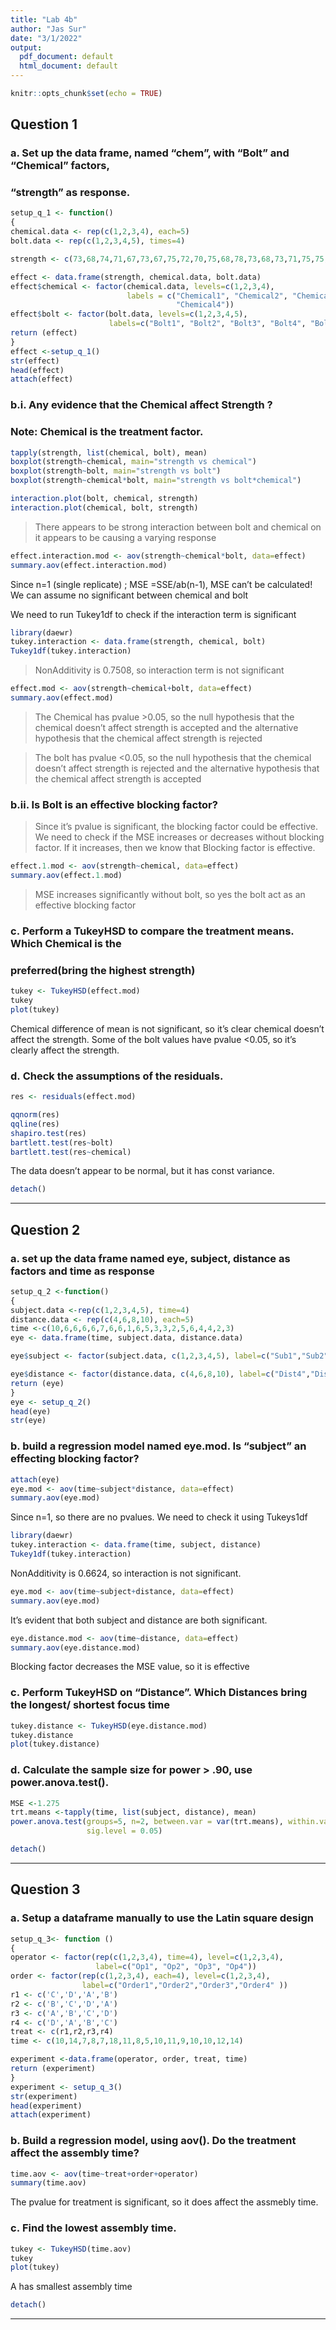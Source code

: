 ```yaml
---
title: "Lab 4b"
author: "Jas Sur"
date: "3/1/2022"
output:
  pdf_document: default
  html_document: default
---
```


```r
knitr::opts_chunk$set(echo = TRUE)
```

## Question 1
### a. Set up the data frame, named “chem”, with “Bolt” and “Chemical” factors, 
### “strength” as response.

```r

setup_q_1 <- function()
{ 
chemical.data <- rep(c(1,2,3,4), each=5)
bolt.data <- rep(c(1,2,3,4,5), times=4)

strength <- c(73,68,74,71,67,73,67,75,72,70,75,68,78,73,68,73,71,75,75,69)

effect <- data.frame(strength, chemical.data, bolt.data)
effect$chemical <- factor(chemical.data, levels=c(1,2,3,4), 
                          labels = c("Chemical1", "Chemical2", "Chemical3", 
                                     "Chemical4"))
effect$bolt <- factor(bolt.data, levels=c(1,2,3,4,5), 
                      labels=c("Bolt1", "Bolt2", "Bolt3", "Bolt4", "Bolt5"))
return (effect)
}
effect <-setup_q_1()
str(effect)
head(effect)
attach(effect)
```

### b.i. Any evidence that the Chemical affect Strength ? 
### Note: Chemical is the treatment factor. 

```r
tapply(strength, list(chemical, bolt), mean)
boxplot(strength~chemical, main="strength vs chemical")
boxplot(strength~bolt, main="strength vs bolt")
boxplot(strength~chemical*bolt, main="strength vs bolt*chemical")

interaction.plot(bolt, chemical, strength)
interaction.plot(chemical, bolt, strength)

```

> There appears to be strong interaction between bolt and chemical on it appears 
to be causing a varying response

```r
effect.interaction.mod <- aov(strength~chemical*bolt, data=effect)
summary.aov(effect.interaction.mod)
```

Since n=1 (single replicate) ; MSE =SSE/ab(n-1), MSE can’t be calculated!
We can assume no significant between chemical and bolt

We need to run Tukey1df to check if the interaction term is significant
```r
library(daewr)
tukey.interaction <- data.frame(strength, chemical, bolt)
Tukey1df(tukey.interaction)
```

> NonAdditivity is 0.7508, so interaction term is not significant


```r
effect.mod <- aov(strength~chemical+bolt, data=effect)
summary.aov(effect.mod)
```
> The Chemical has pvalue >0.05, so the null hypothesis that the chemical 
doesn't affect strength is accepted and the alternative hypothesis that the 
chemical affect strength is rejected

>The bolt has pvalue <0.05, so the null hypothesis that the chemical doesn't 
affect strength is rejected and the alternative hypothesis that the chemical 
affect strength is accepted

### b.ii. Is Bolt is an effective blocking factor?
> Since it's pvalue is significant, the blocking factor could be effective. 
We need to check if the MSE  increases or decreases without blocking factor. 
If it increases, then we know that Blocking factor is effective.

```r
effect.1.mod <- aov(strength~chemical, data=effect)
summary.aov(effect.1.mod)
```
> MSE increases significantly without bolt, so yes the bolt act as an effective 
blocking factor

### c. Perform a TukeyHSD to compare the treatment means. Which Chemical is the 
### preferred(bring the highest strength)

```r
tukey <- TukeyHSD(effect.mod)
tukey
plot(tukey)
```

Chemical difference of mean is not significant, so it's clear chemical doesn't 
affect the strength. Some of the bolt values have pvalue <0.05, so it's clearly 
affect the strength.

### d. Check the assumptions of the residuals.

```r
res <- residuals(effect.mod)

qqnorm(res)
qqline(res)
shapiro.test(res)
bartlett.test(res~bolt)
bartlett.test(res~chemical)
```

The data doesn't appear to be normal, but it has const variance.

```r
detach()
```

***

## Question 2
### a. set up the data frame named eye, subject, distance as factors and time as response

```r
setup_q_2 <-function()
{
subject.data <-rep(c(1,2,3,4,5), time=4)
distance.data <- rep(c(4,6,8,10), each=5)
time <-c(10,6,6,6,6,7,6,6,1,6,5,3,3,2,5,6,4,4,2,3)
eye <- data.frame(time, subject.data, distance.data)

eye$subject <- factor(subject.data, c(1,2,3,4,5), label=c("Sub1","Sub2", "Sub3","Sub4", "Sub5"))

eye$distance <- factor(distance.data, c(4,6,8,10), label=c("Dist4","Dist6", "Dist8","Dist10"))
return (eye)
}
eye <- setup_q_2()
head(eye)
str(eye)
```
### b. build a regression model named eye.mod. Is "subject" an effecting blocking factor?
```r
attach(eye)
eye.mod <- aov(time~subject*distance, data=effect)
summary.aov(eye.mod)
```
Since n=1, so there are no pvalues. We need to check it using Tukeys1df

```r
library(daewr)
tukey.interaction <- data.frame(time, subject, distance)
Tukey1df(tukey.interaction)
```

NonAdditivity is 0.6624, so interaction is not significant.


```r
eye.mod <- aov(time~subject+distance, data=effect)
summary.aov(eye.mod)
```
It's evident that both subject and distance are both significant.


```r
eye.distance.mod <- aov(time~distance, data=effect)
summary.aov(eye.distance.mod)
```
Blocking factor decreases the MSE value, so it is effective

### c. Perform TukeyHSD on “Distance”. Which Distances bring the longest/ shortest focus time

```r
tukey.distance <- TukeyHSD(eye.distance.mod)
tukey.distance
plot(tukey.distance)
```


### d.  Calculate the sample size for power > .90, use power.anova.test().

```r
MSE <-1.275
trt.means <-tapply(time, list(subject, distance), mean)
power.anova.test(groups=5, n=2, between.var = var(trt.means), within.var = MSE, 
                 sig.level = 0.05)
```

```r
detach()
```
***

## Question 3
### a. Setup a dataframe manually to use the Latin square design
```r

setup_q_3<- function () 
{
operator <- factor(rep(c(1,2,3,4), time=4), level=c(1,2,3,4), 
                   label=c("Op1", "Op2", "Op3", "Op4"))
order <- factor(rep(c(1,2,3,4), each=4), level=c(1,2,3,4), 
                label=c("Order1","Order2","Order3","Order4" ))
r1 <- c('C','D','A','B')
r2 <- c('B','C','D','A')
r3 <- c('A','B','C','D')
r4 <- c('D','A','B','C')
treat <- c(r1,r2,r3,r4)
time <- c(10,14,7,8,7,18,11,8,5,10,11,9,10,10,12,14)

experiment <-data.frame(operator, order, treat, time)
return (experiment)
}
experiment <- setup_q_3()
str(experiment)
head(experiment)
attach(experiment)
```

### b. Build a regression model, using aov(). Do the treatment affect the assembly time?

```r

time.aov <- aov(time~treat+order+operator)
summary(time.aov)
```
The pvalue for treatment is significant, so it does affect the assmebly time.

### c. Find the lowest assembly time.

```r
tukey <- TukeyHSD(time.aov)
tukey
plot(tukey)
```
A has smallest assembly time

```r
detach()
```

***
